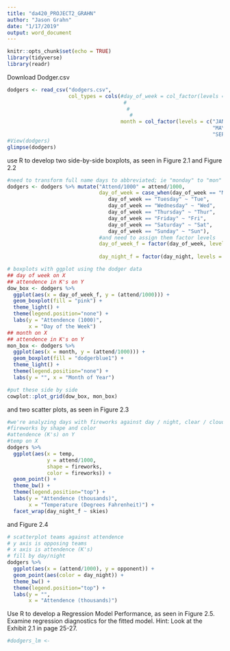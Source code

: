 ```yaml
---
title: "da420_PROJECT2_GRAHN"
author: "Jason Grahn"
date: "1/17/2019"
output: word_document
---
```


```r
knitr::opts_chunk$set(echo = TRUE)
library(tidyverse)
library(readr)
```

Download Dodger.csv
```r
dodgers <- read_csv("dodgers.csv", 
                    col_types = cols(#day_of_week = col_factor(levels = c("Monday", "Tuesday", 
                                      #                                   "Wednesday", "Thursday", 
                                       #                                  "Friday", "Saturday", 
                                        #                                 "Sunday")),
                                     month = col_factor(levels = c("JAN", "FEB", "MAR", "APR",
                                                                   "MAY", "JUN", "JUL", "AUG",
                                                                   "SEP", "OCT", "NOV", "DEC"))))
#View(dodgers)
glimpse(dodgers)
```

use R to develop two side-by-side boxplots, as seen in Figure 2.1 and Figure 2.2
```r
#need to transform full name days to abbreviated; ie "monday" to "mon"
dodgers <- dodgers %>% mutate("Attend/1000" = attend/1000,
                              day_of_week = case_when(day_of_week == "Monday" ~ "Mon",
                                 day_of_week == "Tuesday" ~ "Tue",
                                 day_of_week == "Wednesday" ~ "Wed",
                                 day_of_week == "Thursday" ~ "Thur",
                                 day_of_week == "Friday" ~ "Fri",
                                 day_of_week == "Saturday" ~ "Sat",
                                 day_of_week == "Sunday" ~ "Sun"),
                              #and need to assign them factor levels
                              day_of_week_f = factor(day_of_week, levels = c("Mon", "Tue", "Wed",
                                                                           "Thur", "Fri", "Sat", "Sun")),
                              day_night_f = factor(day_night, levels = c("Night", "Day")))

# boxplots with ggplot using the dodger data
## day of week on X
## attendence in K's on Y
dow_box <- dodgers %>% 
  ggplot(aes(x = day_of_week_f, y = (attend/1000))) +
  geom_boxplot(fill = "pink") +
  theme_light() +
  theme(legend.position="none") +
  labs(y = "Attendence (1000)",
       x = "Day of the Week")
## month on X
## attendence in K's on Y
mon_box <- dodgers %>% 
  ggplot(aes(x = month, y = (attend/1000))) +
  geom_boxplot(fill = "dodgerblue1") +
  theme_light() +
  theme(legend.position="none") +
  labs(y = "", x = "Month of Year")

#put these side by side
cowplot::plot_grid(dow_box, mon_box)
```

and two scatter plots, as seen in Figure 2.3 
```r
#we're analyzing days with fireworks against day / night, clear / cloudy, AND temperature
#fireworks by shape and color
#attendence (K's) on Y
#temp on X
dodgers %>% 
  ggplot(aes(x = temp, 
             y = attend/1000,
             shape = fireworks,
             color = fireworks)) +
  geom_point() +
  theme_bw() +
  theme(legend.position="top") +
  labs(y = "Attendence (thousands)",
       x = "Temperature (Degrees Fahrenheit)") +
  facet_wrap(day_night_f ~ skies)
```


and Figure 2.4
```r
# scatterplot teams against attendence 
# y axis is opposing teams
# x axis is attendence (K's)
# fill by day/night
dodgers %>% 
  ggplot(aes(x = (attend/1000), y = opponent)) + 
  geom_point(aes(color = day_night)) +
  theme_bw() +
  theme(legend.position="top") +
  labs(y = "",
       x = "Attendence (thousands)")
```

Use R to develop a Regression Model Performance, as seen in Figure 2.5. Examine regression diagnostics for the fitted model. Hint: Look at the Exhibit 2.1 in page 25-27.
```r
#dodgers_lm <-
  
 
```

